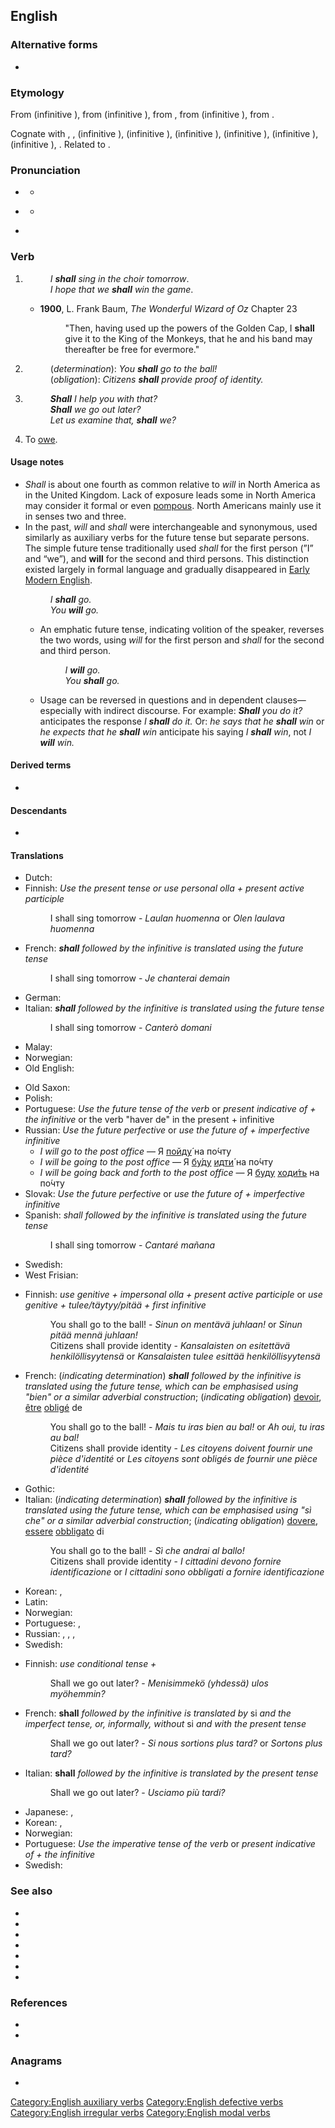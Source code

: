 ==English==

===Alternative forms===
* {{alter|en|shal||obsolete}}

===Etymology===
From {{inh|en|enm|schal}} (infinitive {{m|enm|schulen}}), from {{inh|en|ang|sċeal}} (infinitive {{m|ang|sċulan||to be obligated or obliged to, shall, must, owe, ought to}}), from {{inh|en|gmw-pro|*skulan}}, from {{inh|en|gem-pro|*skal}} (infinitive {{m|gem-pro|*skulaną}}), from {{der|en|ine-pro|*skel-||to owe, be under obligation}}. 

Cognate with {{cog|sco|sall}}, {{m|sco|sal||shall}}, {{cog|fy|sil}} (infinitive {{m|fy|sille||shall}}), {{cog|nl|zal}} (infinitive {{m|nl|zullen||shall}}), {{cog|nds|schall}} (infinitive {{m|nds-de|schölen||shall}}), {{cog|de|soll}} (infinitive {{m|de|sollen||ought to}}), {{cog|da|skal}} (infinitive {{m|da|skulle||shall}}), {{cog|is|skal}} (infinitive {{m|is|skulu|t=shall}}), {{cog|af|sal}}. Related to {{l|en|shild}}.

===Pronunciation===
* {{qualifier|stressed}} {{IPA|en|/ˈʃæl/}}
** {{audio|en|en-us-shall.ogg|Audio (US; ''stressed'')}}
* {{qualifier|unstressed}} {{IPA|en|/ʃəl/|/ʃ(ə)/|qual2=pre-consonantal only}}
** {{audio|en|en-US shall (unstressed).ogg|Audio (US; ''unstressed'')}}
* {{rhymes|en|æl}} {{q|when stressed}}

===Verb===
{{wikipedia}}
{{en-verb|shall|-|should|-|past_qual=archaic}}

# {{lb|en|modal|auxiliary|_|verb|defective}} {{non-gloss definition|Used before a verb to indicate the simple future tense in the first person singular or plural.}}
#: ''I '''shall''' sing in the choir tomorrow''.
#: ''I hope that we '''shall''' win the game''.
#* '''1900''', L. Frank Baum, ''The Wonderful Wizard of Oz'' Chapter 23
#*: "Then, having used up the powers of the Golden Cap, I '''shall''' give it to the King of the Monkeys, that he and his band may thereafter be free for evermore."
# {{non-gloss definition|Used similarly to indicate determination or obligation in the second and third persons singular or plural.}}
#: (''determination''): ''You '''shall''' go to the ball!''
#: (''obligation''): ''Citizens '''shall''' provide proof of identity.''
# {{non-gloss definition|Used in questions with the first person singular or plural to suggest a possible future action.}}
#: '''''Shall''' I help you with that?''
#: '''''Shall''' we go out later?''
#: ''Let us examine that, '''shall''' we?''
# {{lb|en|obsolete}} To [[owe]].
#: {{rfex|en}}

====Usage notes====
* ''Shall'' is about one fourth as common relative to ''will'' in North America as in the United Kingdom. Lack of exposure leads some in North America may consider it formal or even [[pompous]]. North Americans mainly use it in senses two and three.
* In the past, ''will'' and ''shall'' were interchangeable and synonymous, used similarly as auxiliary verbs for the future tense but separate persons. The simple future tense traditionally used ''shall'' for the first person (”I” and “we”), and '''will''' for the second and third persons. This distinction existed largely in formal language and gradually disappeared in [[Early Modern English]].
*: ''I '''shall''' go.''
*: ''You '''will''' go.''
** An emphatic future tense, indicating volition of the speaker, reverses the two words, using ''will'' for the first person and ''shall'' for the second and third person.
**: ''I '''will''' go.''
**: ''You '''shall''' go.''
** Usage can be reversed in questions and in dependent clauses&mdash;especially with indirect discourse. For example: '''''Shall''' you do it?'' anticipates the response ''I '''shall''' do it.'' Or: ''he says that he '''shall''' win'' or ''he expects that he '''shall''' win'' anticipate his saying ''I '''shall''' win'', not ''I '''will''' win.''

====Derived terms====
* {{l|en|shalbe}}

====Descendants====
* {{desc|srn|sa}}

====Translations====
{{trans-top|indicating the simple future tense}}
* Dutch: {{t+|nl|zullen}}
* Finnish: ''Use the present tense or use personal olla + present active participle''
*: I shall sing tomorrow - ''Laulan huomenna'' or ''Olen laulava huomenna'' {{q|literary or formal}}
* French: '''''shall''' followed by the infinitive is translated using the future tense''
*: I shall sing tomorrow - ''Je chanterai demain''
* German: {{t+|de|sollen}}
* Italian: '''''shall''' followed by the infinitive is translated using the future tense''
*: I shall sing tomorrow - ''Canterò domani''
* Malay: {{t+|ms|akan}}
* Norwegian: {{t+|no|skal}}
* Old English: {{t|ang|sculan}}
{{trans-mid}}
* Old Saxon: {{t|osx|skulan}}
* Polish: {{t+|pl|powinno się}}
* Portuguese: ''Use the future tense of the verb'' or ''present indicative of {{m|pt|ir}} + the infinitive'' or the verb "haver de" in the present + infinitive
* Russian: ''Use the future perfective'' or ''use the future of {{l|ru|быть}} + imperfective infinitive''
** ''I will go to the post office'' — Я [[пойти|пойду́]] на по́чту
** ''I will be going to the post office'' — Я [[быть|бу́ду]] [[идти|идти́]] на по́чту
** ''I will be going back and forth to the post office'' — Я [[быть|буду]] [[ходить|ходи́ть]] на по́чту
* Slovak: ''Use the future perfective'' or ''use the future of {{l|sk|byť}} + imperfective infinitive''
* Spanish: ''shall followed by the infinitive is translated using the future tense''
*: I shall sing tomorrow - ''Cantaré mañana''
* Swedish: {{t+|sv|skola}}
* West Frisian: {{t|fy|sille}}
{{trans-bottom}}

{{trans-top|indicating determination or obligation}}
* Finnish: ''use genitive + impersonal olla + present active participle'' or ''use genitive + tulee/täytyy/pitää + first infinitive''
*: You shall go to the ball! - ''Sinun on mentävä juhlaan!'' or ''Sinun pitää mennä juhlaan!''
*: Citizens shall provide identity - ''Kansalaisten on esitettävä henkilöllisyytensä'' or ''Kansalaisten tulee esittää henkilöllisyytensä''
* French: (''indicating determination'') '''''shall''' followed by the infinitive is translated using the future tense, which can be emphasised using "bien" or a similar adverbial construction''; (''indicating obligation'') [[devoir]], [[être]] [[obliger|obligé]] de
*: You shall go to the ball! - ''Mais tu iras bien au bal!'' or ''Ah oui, tu iras au bal!''
*: Citizens shall provide identity - ''Les citoyens doivent fournir une pièce d'identité'' or ''Les citoyens sont obligés de fournir une pièce d'identité''
* Gothic: {{t|got|𐍃𐌺𐌿𐌻𐌰𐌽}}
* Italian: (''indicating determination'') '''''shall''' followed by the infinitive is translated using the future tense, which can be emphasised using "sì che" or a similar adverbial construction''; (''indicating obligation'') [[dovere]], [[essere]] [[obbligare|obbligato]] di
*: You shall go to the ball! - ''Sì che andrai al ballo!''
*: Citizens shall provide identity - ''I cittadini devono fornire identificazione'' or ''I cittadini sono obbligati a fornire identificazione''
{{trans-mid}}
* Korean: {{t+|ko|되다|alt=-야 되다}}, {{t+|ko|하다|alt=-야 하다}}
* Latin: {{t+|la|debeo}}
* Norwegian: {{t+|no|skulle}}
* Portuguese: {{t+|pt|dever}}, {{t+|pt|precisar}}
* Russian: {{qualifier|predicative}} {{t+|ru|до́лжен|m}}, {{t+|ru|должна́|f}}, {{t+|ru|должно́|m}}, {{t+|ru|должны́|p}}
* Swedish: {{t+|sv|böra}}
{{trans-bottom}}

{{trans-top|in questions to suggest a possible future action}}
* Finnish: ''use conditional tense + {{m|fi|-ko}}''
*: Shall we go out later? - ''Menisimmekö (yhdessä) ulos myöhemmin?''
* French: '''shall''' ''followed by the infinitive is translated by'' si ''and the imperfect tense, or, informally, without'' si ''and with the present tense''
*: Shall we go out later? - ''Si nous sortions plus tard?'' or ''Sortons plus tard?''
* Italian: '''shall''' ''followed by the infinitive is translated by the present tense''
*: Shall we go out later? - ''Usciamo più tardi?''
{{trans-mid}}
* Japanese: {{t+|ja|ようか|tr=-yōka}}, {{t|ja|ましょうか|tr=-mashōka}}
* Korean: {{t|ko|ᆯ까|alt=-ᆯ까}}, {{t|ko|ᆯ까|alt=-ᆯ까요}}
* Norwegian: {{t+|no|skulle}}
* Portuguese: ''Use the imperative tense of the verb'' or ''present indicative of {{m|pt|ir}} + the infinitive''
* Swedish: {{t+|sv|skola}}
{{trans-bottom}}

===See also===
* {{l|en|ought}}
* {{l|en|shalt}}
* {{l|en|shan't}}
* {{l|en|should}}
* {{l|en|will}}
* {{l|en|Appendix:English modal verbs}}
* {{l|en|Appendix:English tag questions}}

===References===
* {{R:OneLook}}
* {{R:Century 1911}}

===Anagrams===
* {{anagrams|en|a=ahlls|Halls|halls}}

[[Category:English auxiliary verbs]]
[[Category:English defective verbs]]
[[Category:English irregular verbs]]
[[Category:English modal verbs]]